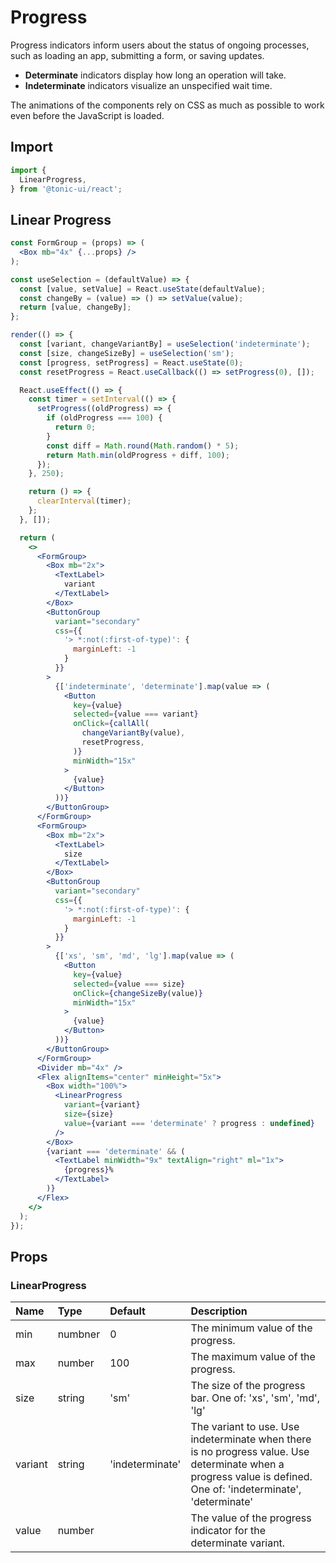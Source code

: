 # Progress

Progress indicators inform users about the status of ongoing processes, such as loading an app, submitting a form, or saving updates.

- **Determinate** indicators display how long an operation will take.
- **Indeterminate** indicators visualize an unspecified wait time.

The animations of the components rely on CSS as much as possible to work even before the JavaScript is loaded.

## Import

```js
import {
  LinearProgress,
} from '@tonic-ui/react';
```

## Linear Progress

```jsx noInline
const FormGroup = (props) => (
  <Box mb="4x" {...props} />
);

const useSelection = (defaultValue) => {
  const [value, setValue] = React.useState(defaultValue);
  const changeBy = (value) => () => setValue(value);
  return [value, changeBy];
};

render(() => {
  const [variant, changeVariantBy] = useSelection('indeterminate');
  const [size, changeSizeBy] = useSelection('sm');
  const [progress, setProgress] = React.useState(0);
  const resetProgress = React.useCallback(() => setProgress(0), []);

  React.useEffect(() => {
    const timer = setInterval(() => {
      setProgress((oldProgress) => {
        if (oldProgress === 100) {
          return 0;
        }
        const diff = Math.round(Math.random() * 5);
        return Math.min(oldProgress + diff, 100);
      });
    }, 250);

    return () => {
      clearInterval(timer);
    };
  }, []);

  return (
    <>
      <FormGroup>
        <Box mb="2x">
          <TextLabel>
            variant
          </TextLabel>
        </Box>
        <ButtonGroup
          variant="secondary"
          css={{
            '> *:not(:first-of-type)': {
              marginLeft: -1
            }
          }}
        >
          {['indeterminate', 'determinate'].map(value => (
            <Button
              key={value}
              selected={value === variant}
              onClick={callAll(
                changeVariantBy(value),
                resetProgress,
              )}
              minWidth="15x"
            >
              {value}
            </Button>
          ))}
        </ButtonGroup>
      </FormGroup>
      <FormGroup>
        <Box mb="2x">
          <TextLabel>
            size
          </TextLabel>
        </Box>
        <ButtonGroup
          variant="secondary"
          css={{
            '> *:not(:first-of-type)': {
              marginLeft: -1
            }
          }}
        >
          {['xs', 'sm', 'md', 'lg'].map(value => (
            <Button
              key={value}
              selected={value === size}
              onClick={changeSizeBy(value)}
              minWidth="15x"
            >
              {value}
            </Button>
          ))}
        </ButtonGroup>
      </FormGroup>
      <Divider mb="4x" />
      <Flex alignItems="center" minHeight="5x">
        <Box width="100%">
          <LinearProgress
            variant={variant}
            size={size}
            value={variant === 'determinate' ? progress : undefined}
          />
        </Box>
        {variant === 'determinate' && (
          <TextLabel minWidth="9x" textAlign="right" ml="1x">
            {progress}%
          </TextLabel>
        )}
      </Flex>
    </>
  );
});
```

## Props

### LinearProgress

| Name | Type | Default | Description |
| :--- | :--- | :------ | :---------- |
| min | numbner | 0 | The minimum value of the progress. |
| max | number | 100 | The maximum value of the progress. |
| size | string | 'sm' | The size of the progress bar. One of: 'xs', 'sm', 'md', 'lg' |
| variant | string | 'indeterminate' | The variant to use. Use indeterminate when there is no progress value. Use determinate when a progress value is defined. One of: 'indeterminate', 'determinate' |
| value | number |  | The value of the progress indicator for the determinate variant. |
